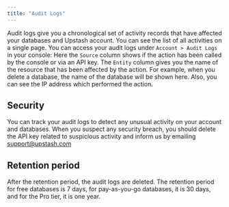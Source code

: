 ```yaml
---
title: "Audit Logs"
---
```

Audit logs give you a chronological set of activity records that have affected
your databases and Upstash account. You can see the list of all activities on a
single page. You can access your audit logs under `Account > Audit Logs` in your
console:
Here the `Source` column shows if the action has been called by the console or via
an API key. The `Entity` column gives you the name of the resource that has been
affected by the action. For example, when you delete a database, the name of the
database will be shown here. Also, you can see the IP address which performed the
action.
## Security
You can track your audit logs to detect any unusual activity on your account and
databases. When you suspect any security breach, you should delete the API key
related to suspicious activity and inform us by emailing
[support@upstash.com](mailto:support@upstash.com)
## Retention period
After the retention period, the audit logs are deleted. The retention period for free databases is 7 days, for pay-as-you-go databases, it is 30 days, and for the Pro tier, it is one year.